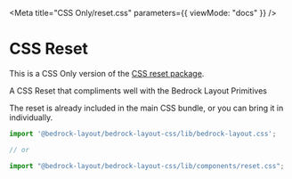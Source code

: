 
<Meta title="CSS Only/reset.css" parameters={{ viewMode: "docs" }} />

# CSS Reset

This is a CSS Only version of the [CSS reset package](/?path=/docs/css-reset--page).

A CSS Reset that compliments well with the Bedrock Layout Primitives

The reset is already included in the main CSS bundle, or you can bring it in individually.

```javascript
import '@bedrock-layout/bedrock-layout-css/lib/bedrock-layout.css';

// or

import "@bedrock-layout/bedrock-layout-css/lib/components/reset.css";
```
